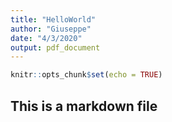 ```yaml
---
title: "HelloWorld"
author: "Giuseppe"
date: "4/3/2020"
output: pdf_document
---
```


```r
knitr::opts_chunk$set(echo = TRUE)
```
## This is a markdown file 

